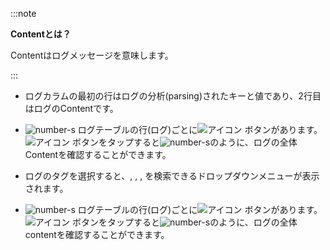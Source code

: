 :::note 

**Contentとは？**

Contentはログメッセージを意味します。

:::

- ログカラムの最初の行はログの分析(parsing)されたキーと値であり、2行目はログのContentです。

<InDoc pages="log-search,aws-log-search">

- ![number-s](/img/number-03.png) ログテーブルの行(ログ)ごとに![アイコン](/img/ic-caret-right.svg) <Cmdname sid="more" className="uitext" />ボタンがあります。 ![アイコン](/img/ic-caret-right.svg) <Cmdname sid="more" className="uitext" />ボタンをタップすると![number-s](/img/number-04.png)のように、ログの全体Contentを確認することができます。 

- ログのタグを選択すると、<Cmdname sid="copy" className="uitext" />, <Cmdname sid="search" className="uitext" />, <Cmdname sid="exclusion_search" className="uitext" />, <Cmdname sid="TTL06582" className="uitext" />を検索できるドロップダウンメニューが表示されます。

</InDoc>

<InDoc pages="log-exp,aws-log-exp">

- ![number-s](/img/number-03.png) ログテーブルの行(ログ)ごとに![アイコン](/img/ic-caret-right.svg) <Cmdname sid="more" className="uitext" />ボタンがあります。 ![アイコン](/img/ic-caret-right.svg) <Cmdname sid="more" className="uitext" />ボタンをタップすると![number-s](/img/number-05.png)のように、ログの全体contentを確認することができます。

</InDoc>
